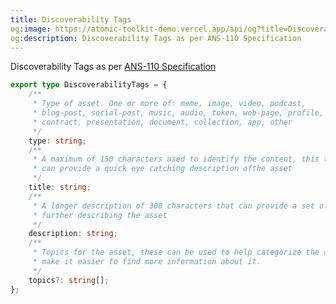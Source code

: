 ```yaml
---
title: Discoverability Tags
og:image: https://atomic-toolkit-demo.vercel.app/api/og?title=Discoverability%20Tags
og:description: Discoverability Tags as per ANS-110 Specification
---
```


Discoverability Tags as per [ANS-110 Specification](https://specs.arweave.dev/#/view/SYHBhGAmBo6fgAkINNoRtumOzxNB8-JFv2tPhBuNk5c)

```ts
export type DiscoverabilityTags = {
    /**
     * Type of asset. One or more of: meme, image, video, podcast,
     * blog-post, social-post, music, audio, token, web-page, profile,
     * contract, presentation, document, collection, app, other
     */
    type: string;
    /**
     * A maximum of 150 characters used to identify the content, this title
     * can provide a quick eye catching description ofthe asset
     */
    title: string;
    /**
     * A longer description of 300 characters that can provide a set of details
     * further describing the asset
     */
    description: string;
    /**
     * Topics for the asset, these can be used to help categorize the asset and
     * make it easier to find more information about it.
     */
    topics?: string[];
};
```
